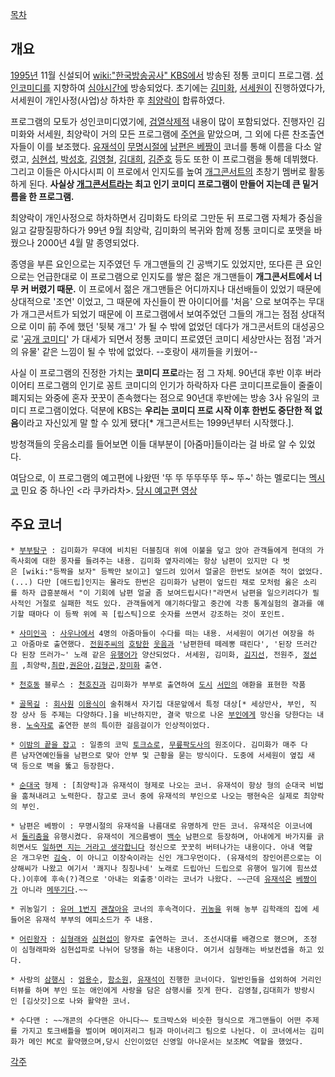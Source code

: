 [[목차]]

== 개요 ==
[[1995년]] 11월 신설되어  [[wiki:"한국방송공사" KBS]]에서 방송된 정통 코미디 프로그램. [[성인]]코미디를 지향하여 [[심야]]시간에 방송되었다. 초기에는 [[김미화]], [[서세원]]이 진행하였다가, 서세원이 개인사정(사업)상 하차한 후 [[최양락]]이 합류하였다.

프로그램의 모토가 성인코미디였기에, [[검열삭제]]적 내용이 많이 포함되었다. 진행자인 김미화와 서세원, 최양락이 거의 모든 프로그램에 [[주연]]을 맡았으며, 그 외에 다른 찬조출연자들이 이를 보조했다. [[유재석]]이 [[무명]]시절에 [[남편은 베짱이]] 코너를 통해 이름을 다소 알렸고, [[심현섭]], [[박성호]], [[김영철]], [[김대희]], [[김준호]] 등도 또한 이 프로그램을 통해 데뷔했다. 그리고 이들은 아시다시피 이 프로에서 인지도를 높여 [[개그콘서트]]의 초창기 멤버로 활동하게 된다. '''사실상 [[개그콘서트]]라는 최고 인기 코미디 프로그램이 만들어 지는데 큰 밑거름을 한 프로그램.'''

최양락이 개인사정으로 하차하면서 김미화도 타의로 그만둔 뒤 프로그램 자체가 중심을 잃고 갈팡질팡하다가 99년 9월 최양락, 김미화의 복귀와 함께 정통 코미디로 포맷을 바꿨으나 2000년 4월 말 종영되었다. 

종영을 부른 요인으로는 지주였던 두 개그맨들의 긴 공백기도 있었지만, 또다른 큰 요인으로는 언급한대로 이 프로그램으로 인지도를 쌓은 젊은 개그맨들이 '''개그콘서트에서 너무 커 버렸기 때문.''' 이 프로에서 젊은 개그맨들은 어디까지나 대선배들이 있었기 때문에 상대적으로 '조연' 이었고, 그 때문에 자신들이 짠 아이디어를 '처음' 으로 보여주는 무대가 개그콘서트가 되었기 때문에 이 프로그램에서 보여주었던 그들의 개그는 점점 상대적으로 이미 前 주에 했던 '뒷북 개그' 가 될 수 밖에 없었던 데다가 개그콘서트의 대성공으로 '[[공개 코미디]]' 가 대세가 되면서 정통 코미디 프로였던 코미디 세상만사는 점점 '과거의 유물' 같은 느낌이 될 수 밖에 없었다. --호랑이 새끼들을 키웠어--

사실 이 프로그램의 진정한 가치는 '''코미디 프로'''라는 점 그 자체. 90년대 후반 이후 버라이어티 프로그램의 인기로 꽁트 코미디의 인기가 하락하자 다른 코미디프로들이 줄줄이 폐지되는 와중에 혼자 꿋꿋이 존속했다는 점으로 90년대 후반에는 방송 3사 유일의 코미디 프로그램이었다. 덕분에 KBS는 '''우리는 코미디 프로 시작 이후 한번도 중단한 적 없음'''이라고 자신있게 말 할 수 있게 됐다[* 개그콘서트는 1999년부터 시작했다.].

방청객들의 웃음소리를 들어보면 이들 대부분이 [아줌마]들이라는 걸 바로 알 수 있었다.

여담으로, 이 프로그램의 예고편에 나왔떤 '뚜 뚜 뚜뚜뚜뚜 뚜~ 뚜~' 하는 멜로디는 [[멕시코]] 민요 중 하나인 <라 쿠카라차>. [http://blog.naver.com/cyi151056/130176978509 당시 예고편 영상]

== 주요 코너 ==

 * [[부부탐구]] : 김미화가 무대에 비치된 더블침대 위에 이불을 덮고 앉아 관객들에게 현대의 가족사회에 대한 풍자를 들려주는 내용. 김미화 옆자리에는 항상 남편이 있지만 다 벗은 [wiki:"등짝을 보자" 등짝만 보이고] 엎드려 있어서 얼굴은 한번도 보여준 적이 없었다.(...) 다만 [애드립]인지는 몰라도 한번은 김미화가 남편이 엎드린 채로 모처럼 옳은 소리를 하자 급흥분해서 "이 기회에 남편 얼굴 좀 보여드립시다!"라면서 남편을 일으키려다가 필사적인 거절로 실패한 적도 있다. 관객들에게 얘기하다말고 중간에 각종 통계실험의 결과를 얘기할 때마다 이 등짝 위에 꼭 [립스틱]으로 숫자를 쓰면서 강조하는 것이 포인트. 

 * [[사미인곡]] : [[사우나]]에서 4명의 아줌마들이 수다를 떠는 내용. 서세원이 여기선 여장을 하고 아줌마로 출연했다. [[전원주]]씨의 [[호탕]]한 [[웃음]]과 '남편한테 떼레뽕 때린다', '된장 뜨러간다 된장 뜨러가~' 노래 같은 [[유행어]]가 양산되었다. 서세원, 김미화, [[김지선]], 전원주, [[정선희]] ,최양락,[[최란]],[[권은아]],[[김형곤]],[[장미화]] 출연. 

 * [[천호동]] 블루스 : [[천호진]]과 김미화가 부부로 출연하여 [[도시]] [[서민]]의 애환을 표현한 작품

 * [[골목길]] : [[회사원]] [[이용식]]이 술취해서 자기집 대문앞에서 특정 대상[* 세상만사, 부인, 직장 상사 등 주제는 다양하다.]을 비난하지만, 결국 밖으로 나온 [[부인]]에게 망신을 당한다는 내용. [[노숙자]]로 출연한 분의 특이한 걸음걸이가 인상적이었다.

 * [[이밤의 끝을 잡고]] : 일종의 코믹 [[토크쇼]]로, [[무릎팍도사]]의 원조이다. 김미화가 매주 다른 남자연예인들을 남편으로 맞아 안부 및 근황을 묻는 방식이다. 도중에 서세원이 옆집 새댁 등으로 벽을 뚫고 등장한다.

 * [[순대국]] 형제 : [최양락]과 유재석이 형제로 나오는 코너. 유재석이 항상 형의 순대국 비법을 훔쳐내려고 노력한다. 참고로 코너 중에 유재석의 부인으로 나오는 팽현숙은 실제로 최양락의 부인.

 * 남편은 베짱이 : 무명시절의 유재석을 나름대로 유명하게 만든 코너. 유재석은 이코너에서 [[둘리춤]]을 유행시켰다. 유재석이 게으름뱅이 [[백수]] 남편으로 등장하며, 아내에게 바가지를 긁히면서도 [[일하면 지는 거라고 생각합니다]] 정신으로 꿋꿋히 버텨나가는 내용이다. 아내 역할은 개그우먼 [http://cafe.daum.net/kimsuksmile/8FVY/1472?docid=ELPj|8FVY|1472|20030310032759&q=%B3%B2%C6%ED%C0%BA%20%BA%A3%C2%AF%C0%CC&re=1 김숙]. 이 아니고 이장숙이라는 신인 개그우먼이다. (유재석의 장인어른으로는 이상해씨가 나왔고 여기서 '쾌지나 칭칭나네' 노래로 드립아닌 드립으로 유행어 밀기에 힘쓰셨다.)이후에 후속(?)격으로 '아내는 외출중'이라는 코너가 나왔다. ~~근데 [[유재석]]은 [[베짱이]]가 아니라 [[메뚜기]]다.~~

 * 귀농일기 : [[유머 1번지]] [[괜찮아유]] 코너의 후속격이다. [[귀농]]을 위해 농부 김학래의 집에 세들어온 유재석 부부의 에피소드가 주 내용. 

 * [[어린왕자]] : [[심형래]]와 [[심현섭]]이 왕자로 출연하는 코너. 조선시대를 배경으로 했으며, 조정이 심형래파와 심현섭파로 나뉘어 당쟁을 하는 내용이다. 여기서 심형래는 바보컨셉을 하고 있다. 

 * 사랑의 [[삼행시]] : [[엄용수]], [[함소원]], [[유재석]]이 진행한 코너이다. 일반인들을 섭외하여 거리인터뷰를 하며 부인 또는 애인에게 사랑을 담은 삼행시를 짓게 한다. 김영철,김대희가 방랑시인 [김삿갓]으로 나와 활약한 코너.

 * 수다맨 : ~~개콘의 수다맨은 아니다~~ 토크박스와 비슷한 형식으로 개그맨들이 어떤 주제를 가지고 토크배틀을 벌이며 메이저리그 팀과 마이너리그 팀으로 나뉜다. 이 코너에서는 김미화가 메인 MC로 활약했으며,당시 신인이었던 신영일 아나운서는 보조MC 역할을 했었다.


[[각주]]
